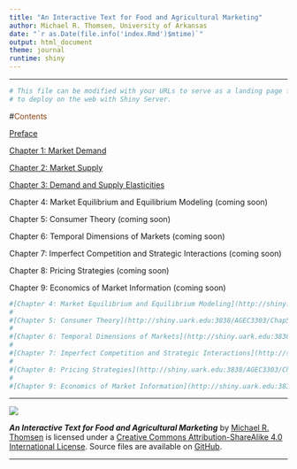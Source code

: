 ```yaml
---
title: "An Interactive Text for Food and Agricultural Marketing"
author: Michael R. Thomsen, University of Arkansas
date: "`r as.Date(file.info('index.Rmd')$mtime)`"
output: html_document
theme: journal
runtime: shiny
---
```


***

```r
# This file can be modified with your URLs to serve as a landing page for content you wish 
# to deploy on the web with Shiny Server.
```


#<span style="color:SaddleBrown">Contents</span>

[Preface](http://shiny.uark.edu:3838/AGEC3303/Preface/)

[Chapter 1: Market Demand](http://shiny.uark.edu:3838/AGEC3303/Chap1/)

[Chapter 2: Market Supply](http://shiny.uark.edu:3838/AGEC3303/Chap2/)

[Chapter 3: Demand and Supply Elasticities](http://shiny.uark.edu:3838/AGEC3303/Chap3/)

Chapter 4: Market Equilibrium and Equilibrium Modeling (coming soon)

Chapter 5: Consumer Theory (coming soon)

Chapter 6: Temporal Dimensions of Markets (coming soon)

Chapter 7: Imperfect Competition and Strategic Interactions (coming soon)

Chapter 8: Pricing Strategies (coming soon)

Chapter 9: Economics of Market Information (coming soon)

```r
#[Chapter 4: Market Equilibrium and Equilibrium Modeling](http://shiny.uark.edu:3838/AGEC3303/Chap4/)
#
#[Chapter 5: Consumer Theory](http://shiny.uark.edu:3838/AGEC3303/Chap5/)
#
#[Chapter 6: Temporal Dimensions of Markets](http://shiny.uark.edu:3838/AGEC3303/Chap6/)
#
#[Chapter 7: Imperfect Competition and Strategic Interactions](http://shiny.uark.edu:3838/AGEC3303/Chap7/)
#
#[Chapter 8: Pricing Strategies](http://shiny.uark.edu:3838/AGEC3303/Chap8/) 
#
#[Chapter 9: Economics of Market Information](http://shiny.uark.edu:3838/AGEC3303/Chap9/)
```

***

![](https://i.creativecommons.org/l/by-sa/4.0/88x31.png)

__*An Interactive Text for Food and Agricultural Marketing*__ by [Michael R. Thomsen](https://agribusiness.uark.edu/directory/index/uid/mthomsen/name/Michael+R.+Thomsen/) is licensed under a [Creative Commons Attribution-ShareAlike 4.0 International License](https://creativecommons.org/licenses/by-sa/4.0/).  Source files are available on [GitHub](https://github.com/thomsen-m/FAM-OER).

***
